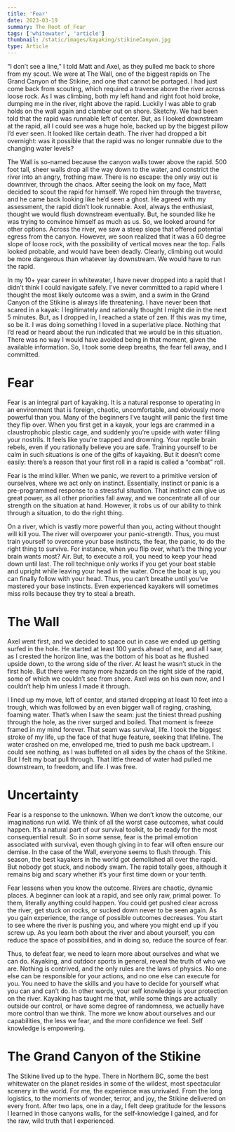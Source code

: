 ```yaml
---
title: 'Fear'
date: 2023-03-19
summary: The Root of Fear
tags: ['whitewater', 'article']
thumbnail: /static/images/kayaking/stikineCanyon.jpg
type: Article
---
```


“I don’t see a line,” I told Matt and Axel, as they pulled me back to shore from my scout. We were at The Wall, one of the biggest rapids on The Grand Canyon of the Stikine, and one that cannot be portaged. I had just come back from scouting, which required a traverse above the river across loose rock. As I was climbing, both my left hand and right foot hold broke, dumping me in the river, right above the rapid. Luckily I was able to grab holds on the wall again and clamber out on shore. Sketchy. We had been told that the rapid was runnable left of center. But, as I looked downstream at the rapid, all I could see was a huge hole, backed up by the biggest pillow I’d ever seen. It looked like certain death. The river had dropped a bit overnight: was it possible that the rapid was no longer runnable due to the changing water levels?

The Wall is so-named because the canyon walls tower above the rapid. 500 foot tall, sheer walls drop all the way down to the water, and constrict the river into an angry, frothing maw. There is no escape: the only way out is downriver, through the chaos. After seeing the look on my face, Matt decided to scout the rapid for himself. We roped him through the traverse, and he came back looking like he’d seen a ghost. He agreed with my assessment, the rapid didn’t look runnable. Axel, always the enthusiast, thought we would flush downstream eventually. But, he sounded like he was trying to convince himself as much as us. So, we looked around for other options. Across the river, we saw a steep slope that offered potential egress from the canyon. However, we soon realized that it was a 60 degree slope of loose rock, with the possibility of vertical moves near the top. Falls looked probable, and would have been deadly. Clearly, climbing out would be more dangerous than whatever lay downstream. We would have to run the rapid.

In my 10+ year career in whitewater, I have never dropped into a rapid that I didn’t think I could navigate safely. I’ve never committed to a rapid where I thought the most likely outcome was a swim, and a swim in the Grand Canyon of the Stikine is always life threatening. I have never been that scared in a kayak: I legitimately and rationally thought I might die in the next 5 minutes. But, as I dropped in, I reached a state of zen. If this was my time, so be it. I was doing something I loved in a superlative place. Nothing that I’d read or heard about the run indicated that we would be in this situation. There was no way I would have avoided being in that moment, given the available information. So, I took some deep breaths, the fear fell away, and I committed.

# Fear

Fear is an integral part of kayaking. It is a natural response to operating in an environment that is foreign, chaotic, uncomfortable, and obviously more powerful than you. Many of the beginners I’ve taught will panic the first time they flip over. When you first get in a kayak, your legs are crammed in a claustrophobic plastic cage, and suddenly you’re upside with water filling your nostrils. It feels like you’re trapped and drowning. Your reptile brain rebels, even if you rationally believe you are safe. Training yourself to be calm in such situations is one of the gifts of kayaking. But it doesn’t come easily: there’s a reason that your first roll in a rapid is called a “combat” roll.

Fear is the mind killer. When we panic, we revert to a primitive version of ourselves, where we act only on instinct. Essentially, instinct or panic is a pre-programmed response to a stressful situation. That instinct can give us great power, as all other priorities fall away, and we concentrate all of our strength on the situation at hand. However, it robs us of our ability to think through a situation, to do the right thing.

On a river, which is vastly more powerful than you, acting without thought will kill you. The river will overpower your panic-strength. Thus, you must train yourself to overcome your base instincts, the fear, the panic, to do the right thing to survive. For instance, when you flip over, what’s the thing your brain wants most? Air. But, to execute a roll, you need to keep your head down until last. The roll technique only works if you get your boat stable and upright while leaving your head in the water. Once the boat is up, you can finally follow with your head. Thus, you can’t breathe until you’ve mastered your base instincts. Even experienced kayakers will sometimes miss rolls because they try to steal a breath.

# The Wall

Axel went first, and we decided to space out in case we ended up getting surfed in the hole. He started at least 100 yards ahead of me, and all I saw, as I crested the horizon line, was the bottom of his boat as he flushed upside down, to the wrong side of the river. At least he wasn’t stuck in the first hole. But there were many more hazards on the right side of the rapid, some of which we couldn’t see from shore. Axel was on his own now, and I couldn’t help him unless I made it through.

I lined up my move, left of center, and started dropping at least 10 feet into a trough, which was followed by an even bigger wall of raging, crashing, foaming water. That’s when I saw the seam: just the tiniest thread pushing through the hole, as the river surged and boiled. That moment is freeze framed in my mind forever. That seam was survival, life. I took the biggest stroke of my life, up the face of that huge feature, seeking that lifeline. The water crashed on me, enveloped me, tried to push me back upstream. I could see nothing, as I was buffeted on all sides by the chaos of the Stikine. But I felt my boat pull through. That little thread of water had pulled me downstream, to freedom, and life. I was free.

# Uncertainty

Fear is a response to the unknown. When we don’t know the outcome, our imaginations run wild. We think of all the worst case outcomes, what could happen. It’s a natural part of our survival toolkit, to be ready for the most consequential result. So in some sense, fear is the primal emotion associated with survival, even though giving in to fear will often ensure our demise. In the case of the Wall, everyone seems to flush through. This season, the best kayakers in the world got demolished all over the rapid. But nobody got stuck, and nobody swam. The rapid totally goes, although it remains big and scary whether it’s your first time down or your tenth.

Fear lessens when you know the outcome. Rivers are chaotic, dynamic places. A beginner can look at a rapid, and see only raw, primal power. To them, literally anything could happen. You could get pushed clear across the river, get stuck on rocks, or sucked down never to be seen again. As you gain experience, the range of possible outcomes decreases. You start to see where the river is pushing you, and where you might end up if you screw up. As you learn both about the river and about yourself, you can reduce the space of possibilities, and in doing so, reduce the source of fear.

Thus, to defeat fear, we need to learn more about ourselves and what we can do. Kayaking, and outdoor sports in general, reveal the truth of who we are. Nothing is contrived, and the only rules are the laws of physics. No one else can be responsible for your actions, and no one else can execute for you. You need to have the skills and you have to decide for yourself what you can and can’t do. In other words, your self knowledge is your protection on the river. Kayaking has taught me that, while some things are actually outside our control, or have some degree of randomness, we actually have more control than we think. The more we know about ourselves and our capabilities, the less we fear, and the more confidence we feel. Self knowledge is empowering.

# The Grand Canyon of the Stikine

The Stikine lived up to the hype. There in Northern BC, some the best whitewater on the planet resides in some of the wildest, most spectacular scenery in the world. For me, the experience was unrivaled. From the long logistics, to the moments of wonder, terror, and joy, the Stikine delivered on every front. After two laps, one in a day, I felt deep gratitude for the lessons I learned in those canyons walls, for the self-knowledge I gained, and for the raw, wild truth that I experienced.
